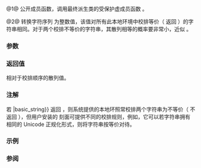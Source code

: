 {{cpp/locale/collate/title|hash|do_hash}}
{{cpp/locale/collate/navbar}}
{{dcl begin}}
{{dcl header|locale}}
{{dcl|num=1|1=
public:
long hash( const CharT* beg, const CharT* end ) const;
}}
{{dcl|num=2|1=
protected:
virtual long do_hash( const CharT* beg, const CharT* end ) const;
}}
{{dcl end}}

@1@ 公开成员函数，调用最终派生类的受保护虚成员函数 {{tt|do_hash}}。

@2@ 转换字符序列 {{range|beg|end}} 为整数值，该值对所有此本地环境中校排等价（{{lc|compare()}} 返回 {{c|0}}）的字符串相同。对于两个校排不等价的字符串，其散列相等的概率要非常小，近似 {{c|1=1.0/std::numeric_limits&lt;unsigned long&gt;::max()}}。

===参数===
{{par begin}}
{{par|beg|指向要散列的序列中首字符的指针}}
{{par|end|要散列的序列的尾后一位置指针}}
{{par end}}

===返回值===
相对于校排顺序的散列值。

===注解===
若 {{l2tt|cpp/string/basic_string/operator_cmp|operator{{==}}|basic_string}} 返回 {{c|false}}，则系统提供的本地环照常校排两个字符串为不等价（{{lc|compare()}} 不返回 {{c|0}}），但用户安装的 {{lc|std::collate}} 刻面可提供不同的校排规则，例如，它可以若字符串拥有相同的 Unicode 正规化形式，则将字符串按等价对待。

===示例===
{{example
|演示具本地环境的无序容器
|code=
#include &lt;iostream&gt;
#include &lt;locale&gt;
#include &lt;string&gt;
#include &lt;unordered_set&gt;

struct CollateHash
{
    template&lt;typename CharT&gt;
    long operator()(const std::basic_string&lt;CharT&gt;&amp; s) const
    {
        return std::use_facet&lt;std::collate&lt;CharT&gt;&gt;(std::locale()).hash(
                   &amp;s[0], &amp;s[0] + s.size()
               );
    }
};
struct CollateEq
{
    template&lt;typename CharT&gt;
    bool operator()(const std::basic_string&lt;CharT&gt;&amp; s1,
                    const std::basic_string&lt;CharT&gt;&amp; s2) const
    {
        return std::use_facet&lt;std::collate&lt;CharT&gt;&gt;(std::locale()).compare(
                     &amp;s1[0], &amp;s1[0] + s1.size(),
                     &amp;s2[0], &amp;s2[0] + s2.size()
               ) == 0;
    }
};

int main()
{
    std::locale::global(std::locale("en_US.utf8"));
    std::wcout.imbue(std::locale());

    std::unordered_set&lt;std::wstring, CollateHash, CollateEq&gt; s2 = {L"Foo", L"Bar"};
    for (auto&amp; str : s2)
        std::wcout &lt;&lt; str &lt;&lt; ' ';
    std::cout &lt;&lt; '\n';
}
|p=true
|output=
Bar Foo
}}

===参阅===
{{dsc begin}}
{{dsc inc|cpp/string/basic_string/dsc hash}}
{{dsc end}}

{{langlinks|en|ja}}